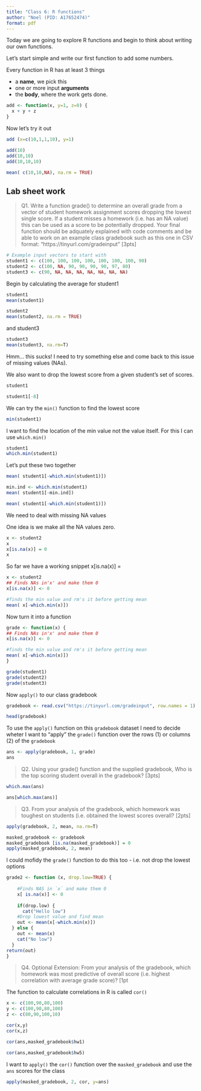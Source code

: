 ```yaml
---
title: "Class 6: R functions"
author: "Noel (PID: A17652474)"
format: pdf
---
```


Today we are going to explore R functions and begin to think about writing our own functions.


Let's start simple and write our first function to add some numbers.

Every function in R has at least 3 things

- a **name**, we pick this
- one or more input **arguments**
- the **body**, where the work gets done.

```r
add <- function(x, y=1, z=0) {
  x + y + z
}
```

Now let's try it out

```r
add (x=c(10,1,1,10), y=1)
```
```r
add(10)
add(10,10)
add(10,10,10)
```

```r
mean( c(10,10,NA), na.rm = TRUE)
```

## Lab sheet work

> Q1. Write a function grade() to determine an overall grade from a vector of student homework
assignment scores dropping the lowest single score. If a student misses a homework (i.e. has an
NA value) this can be used as a score to be potentially dropped. Your final function should be
adquately explained with code comments and be able to work on an example class gradebook
such as this one in CSV format: “https://tinyurl.com/gradeinput” [3pts]

```r
# Example input vectors to start with
student1 <- c(100, 100, 100, 100, 100, 100, 100, 90)
student2 <- c(100, NA, 90, 90, 90, 90, 97, 80)
student3 <- c(90, NA, NA, NA, NA, NA, NA, NA)
```

Begin by calculating the average for student1
```r
student1
mean(student1)
```


```r
student2
mean(student2, na.rm = TRUE)
```

and student3
```r
student3
mean(student3, na.rm=T)
```

Hmm... this sucks! I need to try something else and come back to this issue of missing values (NAs).

We also want to drop the lowest score from a given student's set of scores.

```r
student1
```

```r
student1[-8]
```

We can try the `min()` function to find the lowest score
```r
min(student1)
```

I want to find the location of the min value not the value itself. For this I can use `which.min()`

```r
student1
which.min(student1)
```


Let's put these two together

```r
mean( student1[-which.min(student1)])
```


```r
min.ind <- which.min(student1)
mean( student1[-min.ind])
```

```r
mean( student1[-which.min(student1)])
```

We need to deal with missing NA values

One idea is we make all the NA values zero.

```r
x <- student2
x
x[is.na(x)] = 0
x

```

So far we have a working snippet
x[is.na(x)] = 
```r
x <- student2
## Finds NAs in'x' and make them 0
x[is.na(x)] <- 0

#finds the min value and rm's it before getting mean
mean( x[-which.min(x)])
```

Now turn it into a function

```r
grade <- function(x) {
## Finds NAs in'x' and make them 0
x[is.na(x)] <- 0

#finds the min value and rm's it before getting mean
mean( x[-which.min(x)])
}
```

```r
grade(student1)
grade(student2)
grade(student3)
```

Now `apply()` to our class gradebook

```r
gradebook <- read.csv("https://tinyurl.com/gradeinput", row.names = 1)

head(gradebook)

```

To use the `apply()` function on this `gradebook` dataset I need to decide wheter I want to "apply" the `grade()` function over the rows (1) or columns (2) of the `gradebook`

```r
ans <- apply(gradebook, 1, grade)
ans
```

> Q2. Using your grade() function and the supplied gradebook, Who is the top scoring student
overall in the gradebook? [3pts]

```r
which.max(ans)

ans[which.max(ans)]
```
> Q3. From your analysis of the gradebook, which homework was toughest on students (i.e. obtained
the lowest scores overall? [2pts]

```r
apply(gradebook, 2, mean, na.rm=T)
```


```r
masked_gradebook <- gradebook
masked_gradebook [is.na(masked_gradebook)] = 0
apply(masked_gradebook, 2, mean)
```

I could mofidy the `grade()` function to do this too - i.e. not drop the lowest options

```r
grade2 <- function (x, drop.low=TRUE) {
  
    #Finds NAS in `x` and make them 0
    x[ is.na(x)] <- 0
    
    if(drop.low) {
      cat("Hello low")
    #Drop lowest value and find mean
    out <- mean(x[-which.min(x)])
  } else {
    out <- mean(x)
    cat("No low")
  }
return(out)
}
```

> Q4. Optional Extension: From your analysis of the gradebook, which homework was most
predictive of overall score (i.e. highest correlation with average grade score)? [1pt

The function to calculate correlations in R is called `cor()`

```r
x <- c(100,90,80,100)
y <- c(100,90,80,100)
z <- c(80,90,100,10)

cor(x,y)
cor(x,z)
```

```r
cor(ans,masked_gradebook$hw1)
```

```r
cor(ans,masked_gradebook$hw5)
```

I want to `apply()` the `cor()` function over the `masked_gradebook` and use the `ans` scores for the class
```r
apply(masked_gradebook, 2, cor, y=ans)
```



















